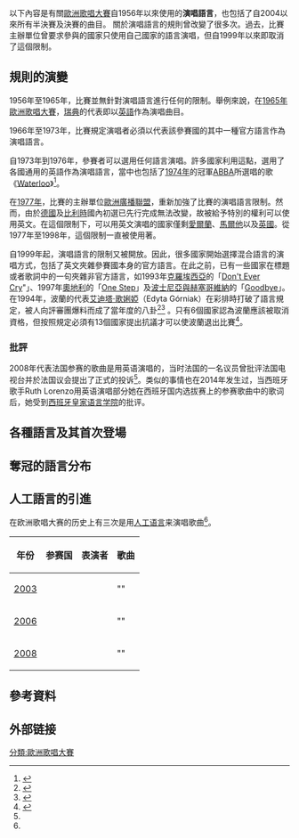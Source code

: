 {{expand|time=2017-03-28T15:43:46+00:00}}
以下內容是有關[[歐洲歌唱大賽|歐洲歌唱大賽]]自1956年以來使用的'''演唱語言'''，也包括了自2004以來所有半決賽及決賽的曲目。
關於演唱語言的規則曾改變了很多次。過去，比賽主辦單位曾要求參與的國家只使用自己國家的語言演唱，但自1999年以來即取消了這個限制。

==規則的演變==
1956年至1965年，比賽並無針對演唱語言進行任何的限制。舉例來說，在[[1965年歐洲歌唱大賽|1965年歐洲歌唱大賽]]，[[瑞典在歐洲歌唱大賽之歷年表現|瑞典]]的代表{{tsl|en|Ingvar Wixell|Ingvar Wixell|Ingvar Wixell}}即以[[英語|英語]]作為演唱曲目。

1966年至1973年，比賽規定演唱者必須以代表該參賽國的其中一種官方語言作為演唱語言。

自1973年到1976年，參賽者可以選用任何語言演唱。許多國家利用這點，選用了各國通用的英語作為演唱語言，當中也包括了[[1974年歐洲歌唱大賽|1974年]]的冠軍[[ABBA|ABBA]]所選唱的歌《[[Waterloo|Waterloo]]》<ref name="facts">{{cite web|url=http://www.eurovision.tv/page/history/facts-figures|title=Facts & Trivia|publisher=European Broadcasting Union|accessdate=2012-07-10|archive-date=2017-01-29|archive-url=https://web.archive.org/web/20170129135323/http://www.eurovision.tv/page/history/facts-figures|dead-url=no}}</ref>。

在[[1977年歐洲歌唱大賽|1977年]]，比賽的主辦單位[[歐洲廣播聯盟|歐洲廣播聯盟]]，重新加強了比賽的演唱語言限制。然而，由於[[德國在歐洲歌唱大賽之歷年表現|德國]]及[[比利時在歐洲歌唱大賽之歷年表現|比利時]]國內初選已先行完成無法改變，故被給予特別的權利可以使用英文。在這個限制下，可以用英文演唱的國家僅剩[[愛爾蘭在歐洲歌唱大賽之歷年表現|愛爾蘭]]、[[馬爾他在歐洲歌唱大賽之歷年表現|馬爾他]]以及[[英國在歐洲歌唱大賽之歷年表現|英國]]。從1977年至1998年，這個限制一直被使用著。

自1999年起，演唱語言的限制又被開放。因此，很多國家開始選擇混合語言的演唱方式，包括了英文夾雜參賽國本身的官方語言。在此之前，已有一些國家在標題或者歌詞中的一句夾雜非官方語言，如1993年[[克羅埃西亞在歐洲歌唱大賽之歷年表現|克羅埃西亞]]的「[[Don't_Ever_Cry|Don't Ever Cry]]"」、1997年[[奧地利在歐洲歌唱大賽之歷年表現|奧地利]]的「[[One_Step_(song)|One Step]]」及[[波斯尼亚和黑塞哥维那在欧洲歌唱大赛之历年表现|波士尼亞與赫塞哥維納]]的「[[Goodbye_(Alma_Čardžić_song)|Goodbye]]」。在1994年，波蘭的代表[[艾迪塔·歌娳婭|艾迪塔·歌娳婭]]（Edyta Górniak）在彩排時打破了語言規定，被人向評審團爆料而成了當年度的八卦<ref>{{cite web|url=http://www.eurovision.tv/page/history/by-year/contest?event=309|title=Eurovision Song Contest 1994|publisher=Eurovision.tv|date=|accessdate=2014-11-09|archive-date=2015-09-12|archive-url=https://web.archive.org/web/20150912042910/http://www.eurovision.tv/page/history/by-year/contest?event=309|dead-url=no}}</ref><ref>{{cite web|url=http://www.eurovision.tv/page/history/by-year/contest?event=309|title=Poland1994 - Edyta Gorniak To Nie Ja (Polish/English)|publisher=YouTube clip|date=|accessdate=2016-06-30|archive-date=2015-09-12|archive-url=https://web.archive.org/web/20150912042910/http://www.eurovision.tv/page/history/by-year/contest?event=309|dead-url=no}}</ref> 。只有6個國家認為波蘭應該被取消資格，但按照規定必須有13個國家提出抗議才可以使波蘭退出比賽<ref>{{cite web|url=http://www.eurovision-contest.eu/news-archive/1994-eurovision-song-contest-facts|title=Eurovision Song Contest 1994 facts|publisher=eurovision-contest.eu|date=|accessdate=2014-11-09|deadurl=yes|archiveurl=https://web.archive.org/web/20141109144728/http://www.eurovision-contest.eu/news-archive/1994-eurovision-song-contest-facts|archivedate=2014-11-09}}</ref>。

===批評===
2008年代表法国参赛的歌曲是用英语演唱的，当时法国的一名议员曾批评法国电视台并於法国议会提出了正式的投诉<ref name="nytimes"/>。类似的事情也在2014年发生过，当西班牙歌手Ruth Lorenzo用英语演唱部分她在西班牙国内选拔赛上的参赛歌曲中的歌词后，她受到[[西班牙皇家语言学院|西班牙皇家语言学院]]的批评。

==各種語言及其首次登場==
==奪冠的語言分布==
==人工語言的引進==
在欧洲歌唱大赛的历史上有三次是用[[人工语言|人工语言]]来演唱歌曲<ref name="人工语言"/>。

{| class="wikitable sortable"
! 年份
! 参赛国
! 表演者
! 歌曲
|-
| [[2003年歐洲歌唱大賽|2003]]
| {{Esc|Belgium}}
| {{le|Urban Trad|Urban Trad}}
| "{{le|Sanomi|Sanomi}}"
|-
| [[2006年歐洲歌唱大賽|2006]]
| {{Esc|Netherlands}}
| {{le|Treble|Treble (musical group)}}
| "{{le|Amambanda|Amambanda}}"
|-
| [[2008年歐洲歌唱大賽|2008]]
| {{Esc|Belgium}}
| {{le|Ishtar|Ishtar (band)}}
| "{{le|O Julissi|O Julissi}}"
|}

==參考資料==
{{Reflist|30em|refs=
<ref name="nytimes">{{cite web | url = http://www.nytimes.com/2008/04/17/arts/17arts-FRENCHSINGER_BRF.html?_r=2&ref=arts&oref=slogin | title = French Singer Stirs Storm | language = en | publisher = The New York Times Company | date = 2008-04-17 | accessdate = 2017-05-02 | archive-date = 2014-03-18 | archive-url = https://web.archive.org/web/20140318201018/http://www.nytimes.com/2008/04/17/arts/17arts-FRENCHSINGER_BRF.html?_r=2&ref=arts&oref=slogin | dead-url = no }}</ref>

<ref name="人工语言">{{cite web | url = https://eurovision.tv/story/ishtar-for-belgium-to-belgrade | title = Ishtar for Belgium to Belgrade! | language = en | publisher = European Broadcasting Union | date = 2008-03-10 | accessdate = 2017-05-03 | archive-date = 2020-08-09 | archive-url = https://web.archive.org/web/20200809062252/https://eurovision.tv/story/ishtar-for-belgium-to-belgrade | dead-url = no }}</ref>
}}

== 外部链接 ==
{{Commons category|Eurovision Song Contest winners}}

{{欧洲歌唱大赛}}

[[分類:歐洲歌唱大賽|分類:歐洲歌唱大賽]]